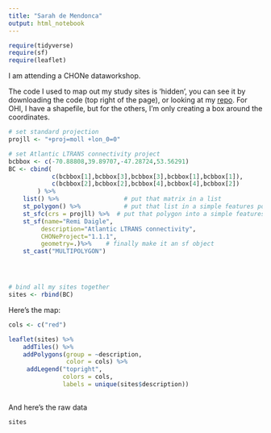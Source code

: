 ```yaml
---
title: "Sarah de Mendonca"
output: html_notebook
---
```


```r
require(tidyverse)
require(sf)
require(leaflet)

```


I am attending a CHONe dataworkshop.

The code I used to map out my study sites is 'hidden', you can see it by downloading the code (top right of the page), or looking at my [repo](https://github.com/remi-daigle/CHONE-demo/). For OHI, I have a shapefile, but for the others, I'm only creating a box around the coordinates.

```r
# set standard projection
projll <- "+proj=moll +lon_0=0"

# set Atlantic LTRANS connectivity project
bcbbox <- c(-70.88808,39.89707,-47.28724,53.56291)
BC <- cbind(
            c(bcbbox[1],bcbbox[3],bcbbox[3],bcbbox[1],bcbbox[1]),
            c(bcbbox[2],bcbbox[2],bcbbox[4],bcbbox[4],bcbbox[2])
        ) %>% 
    list() %>%                  # put that matrix in a list
    st_polygon() %>%            # put that list in a simple features polygon
    st_sfc(crs = projll) %>%  # put that polygon into a simple features column and give projection info
    st_sf(name="Remi Daigle",
         description="Atlantic LTRANS connectivity",
         CHONeProject="1.1.1",
         geometry=.)%>%    # finally make it an sf object
    st_cast("MULTIPOLYGON")




# bind all my sites together
sites <- rbind(BC)

```

Here's the map:

```r
cols <- c("red")

leaflet(sites) %>%
    addTiles() %>% 
    addPolygons(group = ~description,
                color = cols) %>%
     addLegend("topright", 
               colors = cols,
               labels = unique(sites$description))
    
```

And here's the raw data
```r
sites
```
